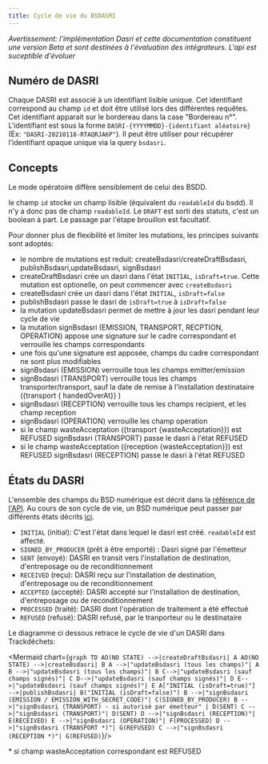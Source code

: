 ```yaml
---
title: Cycle de vie du BSDASRI
---
```



*Avertissement: l'implémentation Dasri et cette documentation constituent une version Beta et sont destinées à l'évaluation des intégrateurs. L'api est suceptible d'évoluer*

## Numéro de DASRI

Chaque DASRI est associé à un identifiant lisible unique. Cet identifiant correspond au champ `id` et doit être utilisé lors des différentes requêtes. Cet identifiant apparait sur le bordereau dans la case "Bordereau n°". L'identifiant est sous la forme `DASRI-{YYYYMMDD}-{identifiant aléatoire}` (Ex: `"DASRI-20210118-RTAQRJA6P"`). Il peut être utiliser pour récupérer l'identifiant opaque unique via la query `bsdasri`.


## Concepts

Le mode opératoire diffère sensiblement de celui des BSDD.

le champ `id` stocke un champ lisible (équivalent du `readableId` du bsdd). Il n'y a donc pas de champ `readableId`.
Le `DRAFT` est sorti des statuts, c'est un boolean à part. Le passage par l'étape brouillon est facultatif.


Pour donner plus de flexibilité et limiter les mutations, les principes suivants sont adoptés:
- le nombre de mutations est reduit: createBsdasri/createDraftBsdasri, publishBsdasri,updateBsdasri, signBsdasri
- createDraftBsdasri crée un dasri dans l'état `INITIAL`, `isDraft=true`. Cette mutation est optionelle, on peut commencer avec `createBsdasri`
- createBsdasri crée un dasri dans l'état `INITIAL`, `isDraft=false`
- publishBsdasri passe le dasri de `isDraft=true` à `isDraft=false`
- la mutation updateBsdasri permet de mettre à jour les dasri pendant leur cycle de vie
- la mutation signBsdasri (EMISSION, TRANSPORT, RECPTION, OPERATION) appose une signature sur le cadre correspondant et verrouille les champs correspondants
- une fois qu'une signature est apposée, champs du cadre correspondant ne sont plus modifiables
- signBsdasri (EMISSION) verrouille tous les champs emitter/emission
- signBsdasri (TRANSPORT) verrouille tous les champs transporter/transport, sauf la date de remise à l'installation destinataire ({transport { handedOverAt}}
)
- signBsdasri (RECEPTION) verrouille tous les champs recipient, et les champ reception
- signBsdasri (OPERATION) verrouille les champ operation
- si le champ wasteAcceptation ({transport {wasteAcceptation}}) est REFUSED signBsdasri (TRANSPORT) passe le dasri à l'état REFUSED
- si le champ wasteAcceptation ({reception {wasteAcceptation}}) est REFUSED signBsdasri (RECEPTION) passe le dasri à l'état REFUSED


## États du DASRI

L'ensemble des champs du BSD numérique est décrit dans la [référence de l'API](../reference/api-reference/bsdasri/objects#bsdasri). Au cours de son cycle de vie, un BSD numérique peut passer par différents états décrits [ici](../reference/api-reference/bsdasri/enums#bsdasristatus).


- `INITIAL` (initial): C'est l'état dans lequel le dasri est créé. `readableId` est affecté.
- `SIGNED_BY_PRODUCER` (prêt à être emporté) : Dasri signé par l'émetteur
- `SENT` (envoyé): DASRI en transit vers l'installation de destination, d'entreposage ou de reconditionnement
- `RECEIVED` (reçu): DASRI reçu sur l'installation de destination, d'entreposage ou de reconditionnement
- `ACCEPTED` (accepté): DASRI accepté sur l'installation de destination, d'entreposage ou de reconditionnement
- `PROCESSED` (traité): DASRI dont l'opération de traitement a été effectué
- `REFUSED` (refusé): DASRI refusé, par le tranporteur ou le destinataire



Le diagramme ci dessous retrace le cycle de vie d'un DASRI dans Trackdéchets:

<Mermaid chart={`
graph TD
AO(NO STATE) -->|createDraftBsdasri| A
AO(NO STATE) -->|createBsdasri| B
A -->|"updateBsdasri (tous les champs)"| A
B -->|"updateBsdasri (tous les champs)"| B
C-->|"updateBsdasri (sauf champs signés)"| C
D-->|"updateBsdasri (sauf champs signés)"| D
E-->|"updateBsdasri (sauf champs signés)"| E
A["INITIAL (isDraft=true)"] -->|publishBsdasri| B("INITIAL (isDraft=false)")
B -->|"signBsdasri (EMISSION / EMISSION_WITH_SECRET_CODE)"| C(SIGNED_BY_PRODUCER)
B -->|"signBsdasri (TRANSPORT) - si autorisé par émetteur" | D(SENT)
C -->|"signBsdasri (TRANSPORT)"| D(SENT)
D -->|"signBsdasri (RECEPTION)"| E(RECEIVED)
E -->|"signBsdasri (OPERATION)"| F(PROCESSED)
D -->|"signBsdasri (TRANSPORT *)"| G(REFUSED)
C -->|"signBsdasri (RECEPTION *)"| G(REFUSED)
`}/>

 \* si champ wasteAcceptation correspondant  est REFUSED

